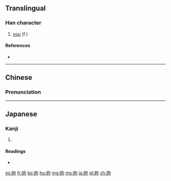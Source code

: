 {{also|你|您}}
==Translingual==

===Han character===
{{Han char|rn=38|rad=女|as=05|sn=8|four=4749<sub>2</sub>|canj=女弓火 (VNF)|ids=⿰[[女]][[尔]]}}

# [[you]] (f.)

====References====
* {{Han ref|kx=0257.200|dkj=06130|dj=0522.160|hdz=21039.090|uh=59B3|ud=22963|bh=A970|bd=43376}}

----

==Chinese==
{{zh-forms}}

===Pronunciation===
{{zh-pron
|m=nǎi,nǐ
|c=lei5,naai5,nei5
|mc=
|oc=y
|ma=
|cat=pron
}}

----

==Japanese==

===Kanji===
{{ja-kanji|grade=|rs=女05}}

# {{defn|lang=ja|sort=女05}}

====Readings====
* {{ja-readings|on=[[だい]] (dai), [[ない]] (nai), [[でい]] (dei), [[じ]] (ji)|kun=[[はは]] (haha)}}

[[es:妳]]
[[fr:妳]]
[[ko:妳]]
[[hu:妳]]
[[mg:妳]]
[[ms:妳]]
[[ja:妳]]
[[pl:妳]]
[[zh:妳]]